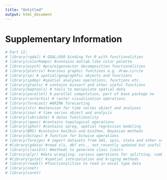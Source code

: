 ```yaml
---
title: "Untitled"
output: html_document
---
```


# Supplementary Information

```r

# Part II:
# library(rgdal) # GDAL/OGR binding for R with functionalities
# library(colorRamps) #contains matlab.like color palette
# library(psych) #pca/eigenvector decomposition functionalities
# library(plotrix) #various graphic functions e.g. draw.circle
# library(sp) # spatial/geographfic objects and functions
# library(spdep) #spatial analyses operations, functions etc.
# library(gtools) # contains mixsort and other useful functions
# library(maptools) # tools to manipulate spatial data
# library(parallel) # parallel computation, part of base package no
# library(rasterVis) # raster visualization operations
# library(forecast) #ARIMA forecasting
# library(xts) #extension for time series object and analyses
# library(zoo) # time series object and analysis
# library(lubridate) # dates functionality
# library(rgeos) #contains topological operations
# library(sphet) #contains spreg, spatial regression modeling
# library(BMS) #contains hex2bin and bin2hex, Bayesian methods
# library(bitops) # function for bitwise operations
# library(foreign) # import datasets from SAS, spss, stata and other sources
# #library(gdata) #read xls, dbf etc., not recently updated but useful
# library(classInt) #methods to generate class limits
# library(plyr) #data wrangling: various operations for splitting, combining data
# #library(gstat) #spatial interpolation and kriging methods
# library(readxl) #functionalities to read in excel type data
# library(nnet)
# library(caret)
```

